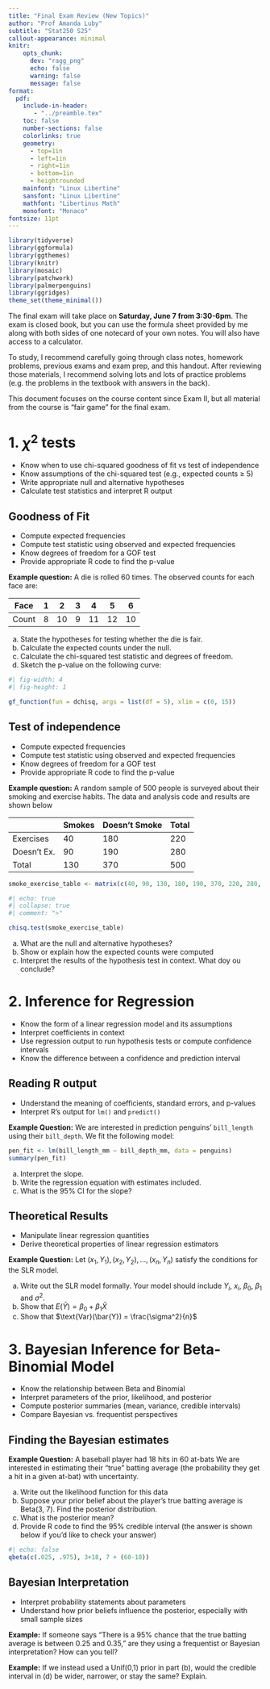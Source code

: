 ```yaml
---
title: "Final Exam Review (New Topics)"
author: "Prof Amanda Luby"
subtitle: "Stat250 S25"
callout-appearance: minimal
knitr:
    opts_chunk: 
      dev: "ragg_png"
      echo: false
      warning: false
      message: false
format:
  pdf:
    include-in-header: 
       - "../preamble.tex"
    toc: false
    number-sections: false
    colorlinks: true
    geometry:
      - top=1in
      - left=1in
      - right=1in
      - bottom=1in
      - heightrounded
    mainfont: "Linux Libertine"
    sansfont: "Linux Libertine"
    mathfont: "Libertinus Math"
    monofont: "Monaco"
fontsize: 11pt
---
```


```r
library(tidyverse)
library(ggformula)
library(ggthemes)
library(knitr)
library(mosaic)
library(patchwork)
library(palmerpenguins)
library(ggridges)
theme_set(theme_minimal())
```

The final exam will take place on **Saturday, June 7 from 3:30-6pm**. The exam is closed book, but you can use the formula sheet provided by me along with both sides of one notecard of your own notes. You will also have access to a calculator. 

To study, I recommend carefully going through class notes, homework problems, previous exams and exam prep, and this handout. After reviewing those materials, I recommend solving lots and lots of practice problems (e.g. the problems in the textbook with answers in the back). 

This document focuses on the course content since Exam II, but all material from the course is "fair game" for the final exam. 

# 1. $\chi^2$ tests

- Know when to use chi-squared goodness of fit vs test of independence
- Know assumptions of the chi-squared test (e.g., expected counts ≥ 5)
- Write appropriate null and alternative hypotheses
- Calculate test statistics and interpret R output

## Goodness of Fit

- Compute expected frequencies 
- Compute test statistic using observed and expected frequencies
- Know degrees of freedom for a GOF test
- Provide appropriate R code to find the p-value

**Example question:** A die is rolled 60 times. The observed counts for each face are:

| Face  | 1 | 2  | 3 | 4  | 5  | 6  |
| ----- | - | -- | - | -- | -- | -- |
| Count | 8 | 10 | 9 | 11 | 12 | 10 |

(a) State the hypotheses for testing whether the die is fair.
(b) Calculate the expected counts under the null.
(c) Calculate the chi-squared test statistic and degrees of freedom.
(d) Sketch the p-value on the following curve:

```r
#| fig-width: 4
#| fig-height: 1

gf_function(fun = dchisq, args = list(df = 5), xlim = c(0, 15))
```

## Test of independence 

- Compute expected frequencies 
- Compute test statistic using observed and expected frequencies
- Know degrees of freedom for a GOF test
- Provide appropriate R code to find the p-value


**Example question:** A random sample of 500 people is surveyed about their smoking and exercise habits. The data and analysis code and results are shown below

|             | Smokes | Doesn't Smoke | Total |
| ----------- | ------ | ------------- | ----- |
| Exercises   | 40     | 180           | 220   |
| Doesn’t Ex. | 90     | 190           | 280   |
| Total       | 130    | 370           | 500   |

```r
smoke_exercise_table <- matrix(c(40, 90, 130, 180, 190, 370, 220, 280, 500), ncol =3)
```

```r
#| echo: true
#| collapse: true
#| comment: ">"

chisq.test(smoke_exercise_table)
```

(a) What are the null and alternative hypotheses? 
(b) Show or explain how the expected counts were computed
(c) Interpret the results of the hypothesis test in context. What doy ou conclude? 

# 2. Inference for Regression

- Know the form of a linear regression model and its assumptions
- Interpret coefficients in context
- Use regression output to run hypothesis tests or compute confidence intervals
- Know the difference between a confidence and prediction interval 

## Reading R output

- Understand the meaning of coefficients, standard errors, and p-values
- Interpret R’s output for `lm()` and `predict()` 

**Example Question:** We are interested in prediction penguins' `bill_length` using their `bill_depth`. We fit the following model: 

```r
pen_fit <- lm(bill_length_mm ~ bill_depth_mm, data = penguins) 
summary(pen_fit)
```

(a) Interpret the slope.
(b) Write the regression equation with estimates included.
(c) What is the 95% CI for the slope? 

## Theoretical Results

- Manipulate linear regression quantities
- Derive theoretical properties of linear regression estimators

**Example Question:** Let $(x_1, Y_1), (x_2, Y_2), ..., (x_n, Y_n)$ satisfy the conditions for the SLR model.

(a) Write out the SLR model formally. Your model should include $Y_i$, $x_i$, $\beta_0$, $\beta_1$ and $\sigma^2$.
(a) Show that $E(\bar{Y}) = \beta_0 + \beta_1 \bar{X}$
(b) Show that $\text{Var}(\bar{Y}) = \frac{\sigma^2}{n}$

# 3. Bayesian Inference for Beta-Binomial Model

- Know the relationship between Beta and Binomial
- Interpret parameters of the prior, likelihood, and posterior
- Compute posterior summaries (mean, variance, credible intervals)
- Compare Bayesian vs. frequentist perspectives

## Finding the Bayesian estimates 

**Example Question:** A baseball player had 18 hits in 60 at-bats We are interested in estimating their "true" batting average (the probability they get a hit in a given at-bat) with uncertainty. 

(a) Write out the likelihood function for this data
(a) Suppose your prior belief about the player’s true batting average is Beta(3, 7). Find the posterior distribution.
(b) What is the posterior mean?
(c) Provide R code to find the 95% credible interval (the answer is shown below if you'd like to check your answer)

```r
#| echo: false
qbeta(c(.025, .975), 3+18, 7 + (60-18))
```

## Bayesian Interpretation

- Interpret probability statements about parameters
- Understand how prior beliefs influence the posterior, especially with small sample sizes

**Example:**  If someone says "There is a 95% chance that the true batting average is between 0.25 and 0.35," are they using a frequentist or Bayesian interpretation? How can you tell?

**Example:** If we instead used a Unif(0,1) prior in part (b), would the credible interval in (d) be wider, narrower, or stay the same? Explain.
